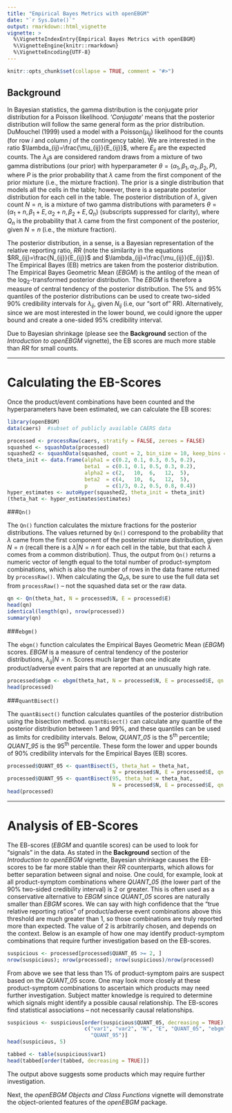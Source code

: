 ---
title: "Empirical Bayes Metrics with openEBGM"
date: "`r Sys.Date()`"
output: rmarkdown::html_vignette
vignette: >
  %\VignetteIndexEntry{Empirical Bayes Metrics with openEBGM}
  %\VignetteEngine{knitr::rmarkdown}
  %\VignetteEncoding{UTF-8}
---

```{r, echo = FALSE}
knitr::opts_chunk$set(collapse = TRUE, comment = "#>")
```

## Background

In Bayesian statistics, the gamma distribution is the conjugate prior 
distribution for a Poisson likelihood. '*Conjugate*' means that the posterior 
distribution will follow the same general form as the prior distribution.
DuMouchel (1999) used a model with a Poisson($\mu_{ij}$) likelihood for the
counts (for row *i* and column *j* of the contingency table). We are interested
in the ratio $\lambda_{ij}=\frac{\mu_{ij}}{E_{ij}}$, where $E_{ij}$ are the
expected counts. The $\lambda_{ij}$s are considered random draws from a mixture
of two gamma distributions (our prior) with hyperparameter 
$\theta=(\alpha_1,\beta_1,\alpha_2,\beta_2,P)$, where $P$ is the prior 
probability that $\lambda$ came from the first component of the prior mixture 
(i.e., the mixture fraction). The prior is a single distribution that models all
the cells in the table; however, there is a separate posterior distribution for 
each cell in the table. The posterior distribution of $\lambda$, given count 
$N=n$, is a mixture of two gamma distributions with parameters 
$\theta=(\alpha_1+n,\beta_1+E,\alpha_2+n,\beta_2+E,Q_n)$ (subscripts suppressed 
for clarity), where $Q_n$ is the probability that $\lambda$ came from the first 
component of the posterior, given $N=n$ (i.e., the mixture fraction).

The posterior distribution, in a sense, is a Bayesian representation of the 
relative reporting ratio, $RR$ (note the similarity in the equations 
$RR_{ij}=\frac{N_{ij}}{E_{ij}}$ and $\lambda_{ij}=\frac{\mu_{ij}}{E_{ij}}$). The
Empirical Bayes (EB) metrics are taken from the posterior distribution. The 
Empirical Bayes Geometric Mean $(EBGM)$ is the antilog of the mean of the 
log~2~-transformed posterior distribution. The $EBGM$ is therefore a measure of 
central tendency of the posterior distribution. The 5% and 95% quantiles of the 
posterior distributions can be used to create two-sided 90% credibility
intervals for $\lambda_{ij}$, given $N_{ij}$ (i.e, our "sort of" RR).
Alternatively, since we are most interested in the lower bound, we could ignore
the upper bound and create a one-sided 95% credibility interval.

Due to Bayesian shrinkage (please see the **Background** section of the 
*Introduction to openEBGM* vignette), the EB scores are much more stable than
$RR$ for small counts.

-----

# Calculating the EB-Scores

Once the product/event combinations have been counted and the hyperparameters 
have been estimated, we can calculate the EB scores:


```{r hyperparameter estimation, warning = FALSE}
library(openEBGM)
data(caers)  #subset of publicly available CAERS data

processed <- processRaw(caers, stratify = FALSE, zeroes = FALSE)
squashed <- squashData(processed)
squashed2 <- squashData(squashed, count = 2, bin_size = 10, keep_bins = 5)
theta_init <- data.frame(alpha1 = c(0.2, 0.1, 0.3, 0.5, 0.2),
                         beta1  = c(0.1, 0.1, 0.5, 0.3, 0.2),
                         alpha2 = c(2,   10,  6,   12,  5),
                         beta2  = c(4,   10,  6,   12,  5),
                         p      = c(1/3, 0.2, 0.5, 0.8, 0.4))
hyper_estimates <- autoHyper(squashed2, theta_init = theta_init)
(theta_hat <- hyper_estimates$estimates)
```

###`Qn()`

The `Qn()` function calculates the mixture fractions for the posterior 
distributions. The values returned by `Qn()` correspond to the probability that 
$\lambda$ came from the first component of the posterior mixture distribution, 
given $N=n$ (recall there is a $\lambda|N=n$ for each cell in the table, but 
that each $\lambda$ comes from a common distribution). Thus, the output from 
`Qn()` returns a numeric vector of length equal to the total number of 
product-symptom combinations, which is also the number of rows in the data frame
returned by `processRaw()`. When calculating the $Q_n$s, be sure to use the full
data set from `processRaw()` -- not the squashed data set or the raw data.

```{r}
qn <- Qn(theta_hat, N = processed$N, E = processed$E)
head(qn)
identical(length(qn), nrow(processed))
summary(qn)
```

###`ebgm()`

The `ebgm()` function calculates the Empirical Bayes Geometric Mean $(EBGM)$ 
scores. $EBGM$ is a measure of central tendency of the posterior distributions, 
$\lambda_{ij}|N=n$. Scores much larger than one indicate product/adverse event
pairs that are reported at an unusually high rate.

```{r}
processed$ebgm <- ebgm(theta_hat, N = processed$N, E = processed$E, qn  = qn)
head(processed)
```

###`quantBisect()`

The `quantBisect()` function calculates quantiles of the posterior distribution 
using the bisection method. `quantBisect()` can calculate any quantile of the 
posterior distribution between 1 and 99%, and these quantiles can be used as
limits for credibility intervals. Below, *QUANT_05* is the 5^th^ percentile;
*QUANT_95* is the 95^th^ percentile. These form the lower and upper bounds of
90% credibility intervals for the Empirical Bayes (EB) scores.

```{r}
processed$QUANT_05 <- quantBisect(5, theta_hat = theta_hat,
                                  N = processed$N, E = processed$E, qn = qn)
processed$QUANT_95 <- quantBisect(95, theta_hat = theta_hat,
                                  N = processed$N, E = processed$E, qn = qn)
head(processed)
```


--------

# Analysis of EB-Scores

The EB-scores ($EBGM$ and quantile scores) can be used to look for "signals" in 
the data. As stated in the **Background** section of the *Introduction to 
openEBGM* vignette, Bayesian shrinkage causes the EB-scores to be far more 
stable than their $RR$ counterparts, which allows for better separation between 
signal and noise. One could, for example, look at all product-symptom 
combinations where *QUANT_05* (the lower part of the 90% two-sided credibility 
interval) is 2 or greater. This is often used as a conservative alternative to 
$EBGM$ since *QUANT_05* scores are naturally smaller than $EBGM$ scores. We can
say with high confidence that the "true relative reporting ratios" of 
product/adverse event combinations above this threshold are much greater than 1,
so those combinations are truly reported more than expected. The value of 2 is 
arbitrarily chosen, and depends on the context. Below is an example of how one 
may identify product-symptom combinations that require further investigation 
based on the EB-scores.

```{r}
suspicious <- processed[processed$QUANT_05 >= 2, ]
nrow(suspicious); nrow(processed); nrow(suspicious)/nrow(processed)
```

From above we see that less than 1% of product-symptom pairs are suspect based 
on the *QUANT_05* score. One may look more closely at these product-symptom 
combinations to ascertain which products may need further investigation. Subject
matter knowledge is required to determine which signals might identify a
possible causal relationship. The EB-scores find statistical
associations -- not necessarily causal relationships.

```{r}
suspicious <- suspicious[order(suspicious$QUANT_05, decreasing = TRUE),
                         c("var1", "var2", "N", "E", "QUANT_05", "ebgm", 
                           "QUANT_95")]
head(suspicious, 5)

tabbed <- table(suspicious$var1)
head(tabbed[order(tabbed, decreasing = TRUE)])
```

The output above suggests some products which may require further investigation.

Next, the *openEBGM Objects and Class Functions* vignette will demonstrate
the object-oriented features of the *openEBGM* package.
